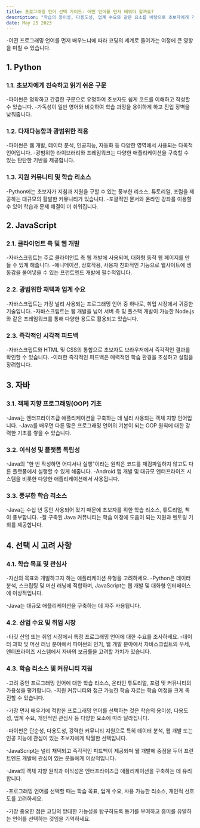 ```yaml
---
title: 프로그래밍 언어 선택 가이드- 어떤 언어를 먼저 배워야 할까요?
description: "학습의 용이성, 다용도성, 업계 수요와 같은 요소를 바탕으로 초보자에게 가장 적합한 프로그래밍 언어를 결정하는 데 도움이 되는 인사이트와 고려 사항을 제공하는 것을 목표로 합니다."
date: May 25 2023
---
```


-어떤 프로그래밍 언어를 먼저 배우느냐에 따라 코딩의 세계로 들어가는 여정에 큰 영향을 미칠 수 있습니다. 



## 1. Python
### 1.1. 초보자에게 친숙하고 읽기 쉬운 구문

-파이썬은 명확하고 간결한 구문으로 유명하여 초보자도 쉽게 코드를 이해하고 작성할 수 있습니다.
-가독성이 일반 영어와 비슷하여 학습 과정을 용이하게 하고 진입 장벽을 낮춰줍니다.
### 1.2. 다재다능함과 광범위한 적용

-파이썬은 웹 개발, 데이터 분석, 인공지능, 자동화 등 다양한 영역에서 사용되는 다목적 언어입니다.
-광범위한 라이브러리와 프레임워크는 다양한 애플리케이션을 구축할 수 있는 탄탄한 기반을 제공합니다.
### 1.3. 지원 커뮤니티 및 학습 리소스

-Python에는 초보자가 지침과 지원을 구할 수 있는 풍부한 리소스, 튜토리얼, 포럼을 제공하는 대규모의 활발한 커뮤니티가 있습니다.
-포괄적인 문서와 온라인 강좌를 이용할 수 있어 학습과 문제 해결이 더 쉬워집니다.
## 2. JavaScript
### 2.1. 클라이언트 측 및 웹 개발

-자바스크립트는 주로 클라이언트 측 웹 개발에 사용되며, 대화형 동적 웹 페이지를 만들 수 있게 해줍니다.
-애니메이션, 상호작용, 사용자 친화적인 기능으로 웹사이트에 생동감을 불어넣을 수 있는 프런트엔드 개발에 필수적입니다.
### 2.2. 광범위한 채택과 업계 수요

-자바스크립트는 가장 널리 사용되는 프로그래밍 언어 중 하나로, 취업 시장에서 귀중한 기술입니다.
-자바스크립트는 웹 개발을 넘어 서버 측 및 풀스택 개발이 가능한 Node.js와 같은 프레임워크를 통해 다양한 용도로 활용되고 있습니다.
### 2.3. 즉각적인 시각적 피드백

-자바스크립트와 HTML 및 CSS의 통합으로 초보자도 브라우저에서 즉각적인 결과를 확인할 수 있습니다.
-이러한 즉각적인 피드백은 매력적인 학습 환경을 조성하고 실험을 장려합니다.
## 3. 자바
### 3.1. 객체 지향 프로그래밍(OOP) 기초

-Java는 엔터프라이즈급 애플리케이션을 구축하는 데 널리 사용되는 객체 지향 언어입니다.
-Java를 배우면 다른 많은 프로그래밍 언어의 기본이 되는 OOP 원칙에 대한 강력한 기초를 쌓을 수 있습니다.
### 3.2. 이식성 및 플랫폼 독립성

-Java의 "한 번 작성하면 어디서나 실행"이라는 원칙은 코드를 재컴파일하지 않고도 다른 플랫폼에서 실행할 수 있게 해줍니다.
-Android 앱 개발 및 대규모 엔터프라이즈 시스템을 비롯한 다양한 애플리케이션에서 사용됩니다.
### 3.3. 풍부한 학습 리소스

-Java는 수십 년 동안 사용되어 왔기 때문에 초보자를 위한 학습 리소스, 튜토리얼, 책이 풍부합니다.
-잘 구축된 Java 커뮤니티는 학습 여정에 도움이 되는 지원과 멘토링 기회를 제공합니다.
## 4. 선택 시 고려 사항
### 4.1. 학습 목표 및 관심사

-자신의 목표와 개발하고자 하는 애플리케이션 유형을 고려하세요.
-Python은 데이터 분석, 스크립팅 및 머신 러닝에 적합하며, JavaScript는 웹 개발 및 대화형 인터페이스에 이상적입니다. 

-Java는 대규모 애플리케이션을 구축하는 데 자주 사용됩니다.
### 4.2. 산업 수요 및 취업 시장

-타깃 산업 또는 취업 시장에서 특정 프로그래밍 언어에 대한 수요를 조사하세요.
-데이터 과학 및 머신 러닝 분야에서 파이썬의 인기, 웹 개발 분야에서 자바스크립트의 우세, 엔터프라이즈 시스템에서 자바의 보급률을 고려할 가치가 있습니다.
### 4.3. 학습 리소스 및 커뮤니티 지원

-고려 중인 프로그래밍 언어에 대한 학습 리소스, 온라인 튜토리얼, 포럼 및 커뮤니티의 가용성을 평가합니다.
-지원 커뮤니티와 접근 가능한 학습 자료는 학습 여정을 크게 촉진할 수 있습니다.


-가장 먼저 배우기에 적합한 프로그래밍 언어를 선택하는 것은 학습의 용이성, 다용도성, 업계 수요, 개인적인 관심사 등 다양한 요소에 따라 달라집니다. 

-파이썬은 단순성, 다용도성, 강력한 커뮤니티 지원으로 특히 데이터 분석, 웹 개발 또는 인공 지능에 관심이 있는 초보자에게 탁월한 선택입니다. 

-JavaScript는 널리 채택되고 즉각적인 피드백이 제공되며 웹 개발에 중점을 두어 프런트엔드 개발에 관심이 있는 분들에게 이상적입니다. 

-Java의 객체 지향 원칙과 이식성은 엔터프라이즈급 애플리케이션을 구축하는 데 유리합니다. 

-프로그래밍 언어를 선택할 때는 학습 목표, 업계 수요, 사용 가능한 리소스, 개인적 선호도를 고려하세요. 

-가장 중요한 점은 코딩의 방대한 가능성을 탐구하도록 동기를 부여하고 흥미를 유발하는 언어를 선택하는 것임을 기억하세요.